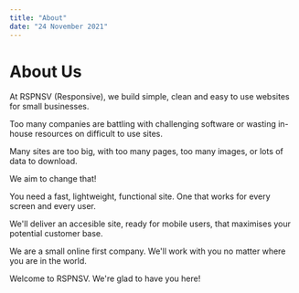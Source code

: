 ```yaml
---
title: "About"
date: "24 November 2021"
---
```


# About Us

At RSPNSV (Responsive), we build simple, clean and easy to use websites for small businesses.

Too many companies are battling with challenging software or wasting in-house resources on difficult to use sites.

Many sites are too big, with too many pages, too many images, or lots of data to download.

We aim to change that!

You need a fast, lightweight, functional site. One that works for every screen and every user.

We'll deliver an accesible site, ready for mobile users, that maximises your potential customer base.

We are a small online first company. We'll work with you no matter where you are in the world.

Welcome to RSPNSV. We're glad to have you here!
